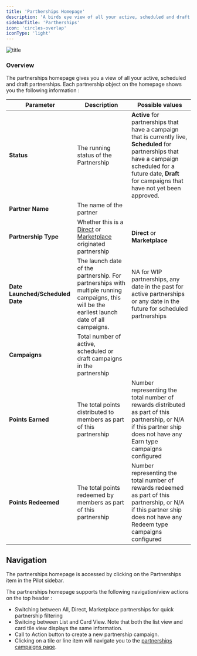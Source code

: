 ```yaml
---
title: 'Partherships Homepage'
description: 'A birds eye view of all your active, scheduled and draft partnerships'
sidebarTitle: 'Partherships'
icon: 'circles-overlap'
iconType: 'light'
---
```


![title](/images/pilot/partnerships.png)


### Overview

The partnerships homepage gives you a view of all your active, scheduled and draft partnerships. Each partnership object on the homepage shows you the following information :


| Parameter             | Description             | Possible values          |
| --------------------- | ----------------------- | --------------- |
| **Status**            | The running status of the Partnership | **Active** for partnerships that have a campaign that is currently live, **Scheduled** for partnerships that have a campaign scheduled for a future date, **Draft** for campaigns that have not yet been approved. |
| **Partner Name**      | The name of the partner |        |
| **Partnership Type**  | Whether this is a [Direct](/pilot/concepts) or [Marketplace](/pilot/concepts) originated partnership        | **Direct** or **Marketplace**        |
| **Date Launched/Scheduled Date** | The launch date of the partnership. For partnerships with multiple running campaigns, this will be the earliest launch date of all campaigns. | NA for WIP partnerships, any date in the past for active partnerships or any date in the future for scheduled partnerships|
| **Campaigns** | Total number of active, scheduled or draft campaigns in the partnership | |
| **Points Earned** | The total points distributed to members as part of this partnership | Number representing the total number of rewards distributed as part of this partnership, or N/A if this partner ship does not have any Earn type campaigns configured |
| **Points Redeemed** | The total points redeemed by members as part of this partnership | Number representing the total number of rewards redeemed as part of this partnership, or N/A if this partner ship does not have any Redeem type campaigns configured |


## Navigation
The partnerships homepage is accessed by clicking on the Partnerships item in the Pilot sidebar.

The partnerships homepage supports the following navigation/view actions on the top header : 
- Switching between All, Direct, Marketplace partnerships for quick partnership filtering
- Switcing between List and Card View. Note that both the list view and card tile view displays the same information.
- Call to Action button to create a new partnership campaign.
- Clicking on a tile or line item will navigate you to the [partnerships campaigns page](/pilot/campaigns).

